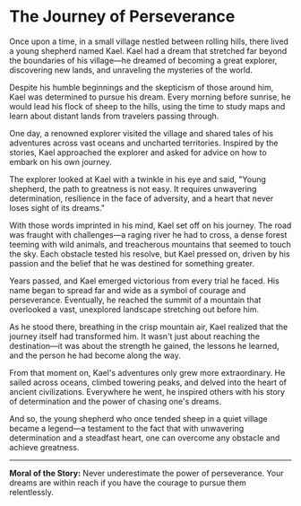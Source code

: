 # The Journey of Perseverance

Once upon a time, in a small village nestled between rolling hills, there lived a young shepherd named Kael. Kael had a dream that stretched far beyond the boundaries of his village—he dreamed of becoming a great explorer, discovering new lands, and unraveling the mysteries of the world.

Despite his humble beginnings and the skepticism of those around him, Kael was determined to pursue his dream. Every morning before sunrise, he would lead his flock of sheep to the hills, using the time to study maps and learn about distant lands from travelers passing through.

One day, a renowned explorer visited the village and shared tales of his adventures across vast oceans and uncharted territories. Inspired by the stories, Kael approached the explorer and asked for advice on how to embark on his own journey.

The explorer looked at Kael with a twinkle in his eye and said, "Young shepherd, the path to greatness is not easy. It requires unwavering determination, resilience in the face of adversity, and a heart that never loses sight of its dreams."

With those words imprinted in his mind, Kael set off on his journey. The road was fraught with challenges—a raging river he had to cross, a dense forest teeming with wild animals, and treacherous mountains that seemed to touch the sky. Each obstacle tested his resolve, but Kael pressed on, driven by his passion and the belief that he was destined for something greater.

Years passed, and Kael emerged victorious from every trial he faced. His name began to spread far and wide as a symbol of courage and perseverance. Eventually, he reached the summit of a mountain that overlooked a vast, unexplored landscape stretching out before him.

As he stood there, breathing in the crisp mountain air, Kael realized that the journey itself had transformed him. It wasn't just about reaching the destination—it was about the strength he gained, the lessons he learned, and the person he had become along the way.

From that moment on, Kael's adventures only grew more extraordinary. He sailed across oceans, climbed towering peaks, and delved into the heart of ancient civilizations. Everywhere he went, he inspired others with his story of determination and the power of chasing one's dreams.

And so, the young shepherd who once tended sheep in a quiet village became a legend—a testament to the fact that with unwavering determination and a steadfast heart, one can overcome any obstacle and achieve greatness.

---

**Moral of the Story:**
Never underestimate the power of perseverance. Your dreams are within reach if you have the courage to pursue them relentlessly.

